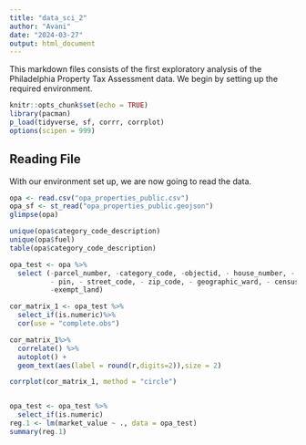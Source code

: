 ```yaml
---
title: "data_sci_2"
author: "Avani"
date: "2024-03-27"
output: html_document
---
```

This markdown files consists of the first exploratory analysis of the Philadelphia
Property Tax Assessment data. We begin by setting up the required environment.
```r
knitr::opts_chunk$set(echo = TRUE)
library(pacman)
p_load(tidyverse, sf, corrr, corrplot)
options(scipen = 999)
```
## Reading File
With our environment set up, we are now going to read the data. 
```r
opa <- read.csv("opa_properties_public.csv")
opa_sf <- st_read("opa_properties_public.geojson")
glimpse(opa)

unique(opa$category_code_description)
unique(opa$fuel)
table(opa$category_code_description)

opa_test <- opa %>%
  select (-parcel_number, -category_code, -objectid, - house_number, - house_extension,
          - pin, - street_code, - zip_code, - geographic_ward, - census_tract, 
          -exempt_land)

cor_matrix_1 <- opa_test %>%
  select_if(is.numeric)%>%
  cor(use = "complete.obs")

cor_matrix_1%>%
  correlate() %>% 
  autoplot() +
  geom_text(aes(label = round(r,digits=2)),size = 2)

corrplot(cor_matrix_1, method = "circle")


opa_test <- opa_test %>%
  select_if(is.numeric)
reg.1 <- lm(market_value ~ ., data = opa_test)
summary(reg.1)
```

